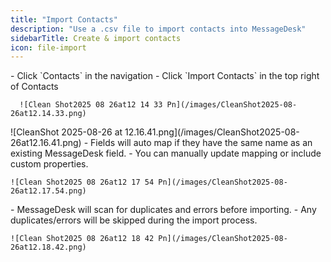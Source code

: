 ```yaml
---
title: "Import Contacts"
description: "Use a .csv file to import contacts into MessageDesk"
sidebarTitle: Create & import contacts
icon: file-import
---
```


<Steps>
  <Step title="Navigate to Contacts">
    - Click `Contacts` in the navigation
  </Step>
  <Step title="Click Import Contacts">
    - Click `Import Contacts` in the top right of Contacts

      ![Clean Shot2025 08 26at12 14 33 Pn](/images/CleanShot2025-08-26at12.14.33.png)
  </Step>
  <Step title="Select a File">
    ![CleanShot 2025-08-26 at 12.16.41.png](/images/CleanShot2025-08-26at12.16.41.png)
  </Step>
  <Step title="Map Fields">
    - Fields will auto map if they have the same name as an existing MessageDesk field.
    - You can manually update mapping or include custom properties.

    ![Clean Shot2025 08 26at12 17 54 Pn](/images/CleanShot2025-08-26at12.17.54.png)
  </Step>
  <Step title="Resolve Duplicates & Errors">
    - MessageDesk will scan for duplicates and errors before importing.
    - Any duplicates/errors will be skipped  during the import process.

    ![Clean Shot2025 08 26at12 18 42 Pn](/images/CleanShot2025-08-26at12.18.42.png)
  </Step>
</Steps>